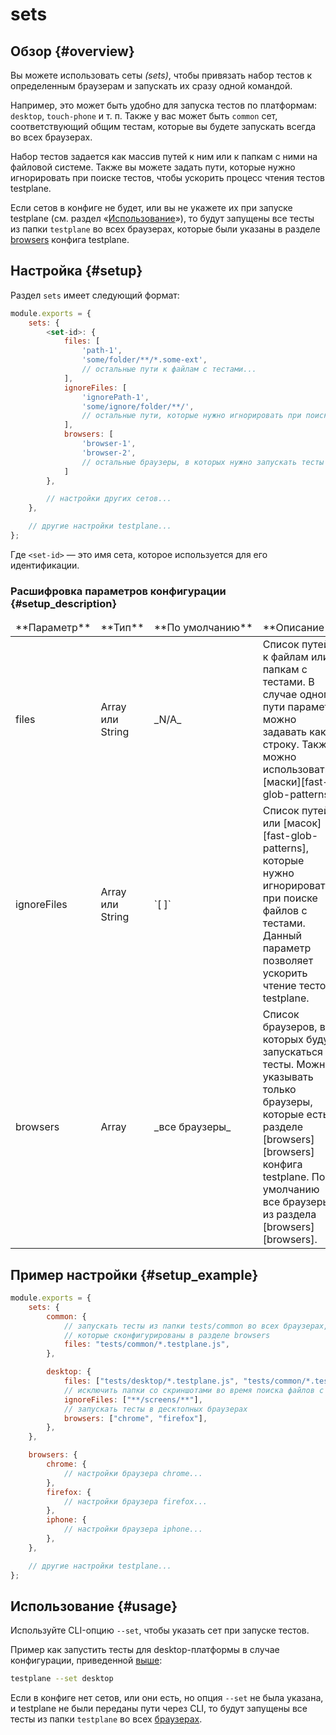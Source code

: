 # sets

## Обзор {#overview}

Вы можете использовать сеты _(sets)_, чтобы привязать набор тестов к определенным браузерам и запускать их сразу одной командой.

Например, это может быть удобно для запуска тестов по платформам: `desktop`, `touch-phone` и т. п. Также у вас может быть `common` сет, соответствующий общим тестам, которые вы будете запускать всегда во всех браузерах.

Набор тестов задается как массив путей к ним или к папкам с ними на файловой системе. Также вы можете задать пути, которые нужно игнорировать при поиске тестов, чтобы ускорить процесс чтения тестов testplane.

Если сетов в конфиге не будет, или вы не укажете их при запуске testplane (см. раздел «[Использование](#usage)»), то будут запущены все тесты из папки `testplane` во всех браузерах, которые были указаны в разделе [browsers][browsers] конфига testplane.

## Настройка {#setup}

Раздел `sets` имеет следующий формат:

```javascript
module.exports = {
    sets: {
        <set-id>: {
            files: [
                'path-1',
                'some/folder/**/*.some-ext',
                // остальные пути к файлам с тестами...
            ],
            ignoreFiles: [
                'ignorePath-1',
                'some/ignore/folder/**/',
                // остальные пути, которые нужно игнорировать при поиске и чтении тестов...
            ],
            browsers: [
                'browser-1',
                'browser-2',
                // остальные браузеры, в которых нужно запускать тесты по указанным в files путям...
            ]
        },

        // настройки других сетов...
    },

    // другие настройки testplane...
};
```

Где `<set-id>` &mdash; это имя сета, которое используется для его идентификации.

### Расшифровка параметров конфигурации {#setup_description}

<table>
<thead>
<tr><td>**Параметр**</td><td>**Тип**</td><td>**По&nbsp;умолчанию**</td><td>**Описание**</td></tr>
</thead>
<tbody>
<tr><td>files</td><td>Array или String</td><td>_N/A_</td><td>Список путей к файлам или папкам с тестами. В случае одного пути параметр можно задавать как строку. Также можно использовать [маски][fast-glob-patterns].</td></tr>
<tr><td>ignoreFiles</td><td>Array или String</td><td>`[ ]`</td><td>Список путей или [масок][fast-glob-patterns], которые нужно игнорировать при поиске файлов с тестами. Данный параметр позволяет ускорить чтение тестов testplane.</td></tr>
<tr><td>browsers</td><td>Array</td><td>_все браузеры_</td><td>Список браузеров, в которых будут запускаться тесты. Можно указывать только браузеры, которые есть в разделе [browsers][browsers] конфига testplane. По умолчанию все браузеры из раздела [browsers][browsers].</td></tr>

</tbody>
</table>

## Пример настройки {#setup_example}

```javascript
module.exports = {
    sets: {
        common: {
            // запускать тесты из папки tests/common во всех браузерах,
            // которые сконфигурированы в разделе browsers
            files: "tests/common/*.testplane.js",
        },

        desktop: {
            files: ["tests/desktop/*.testplane.js", "tests/common/*.testplane.js"],
            // исключить папки со скриншотами во время поиска файлов с тестами
            ignoreFiles: ["**/screens/**"],
            // запускать тесты в десктопных браузерах
            browsers: ["chrome", "firefox"],
        },
    },

    browsers: {
        chrome: {
            // настройки браузера chrome...
        },
        firefox: {
            // настройки браузера firefox...
        },
        iphone: {
            // настройки браузера iphone...
        },
    },

    // другие настройки testplane...
};
```

## Использование {#usage}

Используйте CLI-опцию `--set`, чтобы указать сет при запуске тестов.

Пример как запустить тесты для desktop-платформы в случае конфигурации, приведенной [выше](#setup_example):

```bash
testplane --set desktop
```

Если в конфиге нет сетов, или они есть, но опция `--set` не была указана, и testplane не были переданы пути через CLI, то будут запущены все тесты из папки `testplane` во всех [браузерах][browsers].

[fast-glob-patterns]: https://github.com/mrmlnc/fast-glob#pattern-syntax
[browsers]: ./browsers
